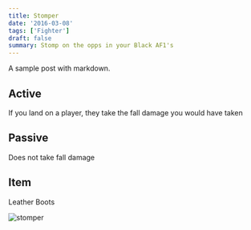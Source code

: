 ```yaml
---
title: Stomper
date: '2016-03-08'
tags: ['Fighter']
draft: false
summary: Stomp on the opps in your Black AF1's
---
```


A sample post with markdown.

## Active

If you land on a player, they take the fall damage you would have taken

## Passive

Does not take fall damage

## Item

Leather Boots

<Image alt="stomper" src="/static/images/kits/stomper.png" width={64} height={64} />
